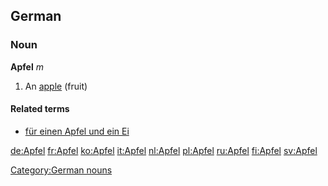 ==German==
===Noun===
'''Apfel''' ''m''
#An [[apple]] (fruit)

====Related terms====
*[[für einen Apfel und ein Ei]]

{{de-decl-noun|Apfel|Äpfel|Apfels|Äpfel|Apfel|Äpfeln|Apfel|Äpfel}}

[[Category:German nouns]]
[[de:Apfel]]
[[fr:Apfel]]
[[ko:Apfel]]
[[it:Apfel]]
[[nl:Apfel]]
[[pl:Apfel]]
[[ru:Apfel]]
[[fi:Apfel]]
[[sv:Apfel]]